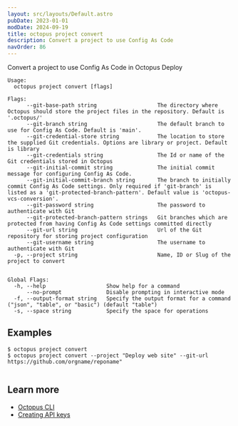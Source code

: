 ```yaml
---
layout: src/layouts/Default.astro
pubDate: 2023-01-01
modDate: 2024-09-19
title: octopus project convert
description: Convert a project to use Config As Code
navOrder: 86
---
```


Convert a project to use Config As Code in Octopus Deploy

```
Usage:
  octopus project convert [flags]

Flags:
      --git-base-path string                   The directory where Octopus should store the project files in the repository. Default is '.octopus/'
      --git-branch string                      The default branch to use for Config As Code. Default is 'main'.
      --git-credential-store string            The location to store the supplied Git credentials. Options are library or project. Default is library
      --git-credentials string                 The Id or name of the Git credentials stored in Octopus
      --git-initial-commit string              The initial commit message for configuring Config As Code.
      --git-initial-commit-branch string       The branch to initially commit Config As Code settings. Only required if 'git-branch' is listed as a 'git-protected-branch-pattern'. Default value is 'octopus-vcs-conversion'.
      --git-password string                    The password to authenticate with Git
      --git-protected-branch-pattern strings   Git branches which are protected from having Config As Code settings committed directly
      --git-url string                         Url of the Git repository for storing project configuration
      --git-username string                    The username to authenticate with Git
  -p, --project string                         Name, ID or Slug of the project to convert


Global Flags:
  -h, --help                   Show help for a command
      --no-prompt              Disable prompting in interactive mode
  -f, --output-format string   Specify the output format for a command ("json", "table", or "basic") (default "table")
  -s, --space string           Specify the space for operations

```

## Examples

<SamplesInstance />

```
$ octopus project convert
$ octopus project convert --project "Deploy web site" --git-url https://github.com/orgname/reponame"


```

## Learn more

- [Octopus CLI](/docs/octopus-rest-api/cli)
- [Creating API keys](/docs/octopus-rest-api/how-to-create-an-api-key)